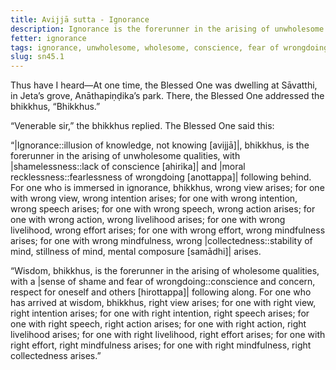 ```yaml
---
title: Avijjā sutta - Ignorance
description: Ignorance is the forerunner in the arising of unwholesome qualities, and wisdom is the forerunner in the arising of wholesome qualities.
fetter: ignorance
tags: ignorance, unwholesome, wholesome, conscience, fear of wrongdoing, sense of shame, shamelessness, moral recklessness, wrong view, right view, wrong intention, right intention, wrong speech, right speech, wrong action, right action, wrong livelihood, right livelihood, wrong effort, right effort, wrong mindfulness, right mindfulness, wrong collectedness, right collectedness, concentration, sn, sn45-56, sn45
slug: sn45.1
---
```


Thus have I heard—At one time, the Blessed One was dwelling at Sāvatthi, in Jeta’s grove, Anāthapiṇḍika’s park. There, the Blessed One addressed the bhikkhus, “Bhikkhus.”

“Venerable sir,” the bhikkhus replied. The Blessed One said this:

“|Ignorance::illusion of knowledge, not knowing [avijjā]|, bhikkhus, is the forerunner in the arising of unwholesome qualities, with |shamelessness::lack of conscience [ahirika]| and |moral recklessness::fearlessness of wrongdoing [anottappa]| following behind. For one who is immersed in ignorance, bhikkhus, wrong view arises; for one with wrong view, wrong intention arises; for one with wrong intention, wrong speech arises; for one with wrong speech, wrong action arises; for one with wrong action, wrong livelihood arises; for one with wrong livelihood, wrong effort arises; for one with wrong effort, wrong mindfulness arises; for one with wrong mindfulness, wrong |collectedness::stability of mind, stillness of mind, mental composure [samādhi]| arises.

“Wisdom, bhikkhus, is the forerunner in the arising of wholesome qualities, with a |sense of shame and fear of wrongdoing::conscience and concern, respect for oneself and others [hirottappa]| following along. For one who has arrived at wisdom, bhikkhus, right view arises; for one with right view, right intention arises; for one with right intention, right speech arises; for one with right speech, right action arises; for one with right action, right livelihood arises; for one with right livelihood, right effort arises; for one with right effort, right mindfulness arises; for one with right mindfulness, right collectedness arises.”